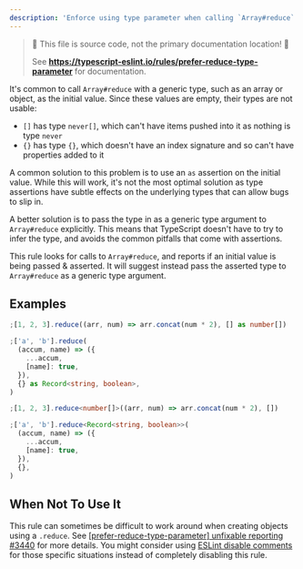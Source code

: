 ```yaml
---
description: 'Enforce using type parameter when calling `Array#reduce` instead of using a type assertion.'
---
```



> 🛑 This file is source code, not the primary documentation location! 🛑
>
> See **https://typescript-eslint.io/rules/prefer-reduce-type-parameter** for documentation.

It's common to call `Array#reduce` with a generic type, such as an array or object, as the initial value.
Since these values are empty, their types are not usable:

- `[]` has type `never[]`, which can't have items pushed into it as nothing is type `never`
- `{}` has type `{}`, which doesn't have an index signature and so can't have properties added to it

A common solution to this problem is to use an `as` assertion on the initial value.
While this will work, it's not the most optimal solution as type assertions have subtle effects on the underlying types that can allow bugs to slip in.

A better solution is to pass the type in as a generic type argument to `Array#reduce` explicitly.
This means that TypeScript doesn't have to try to infer the type, and avoids the common pitfalls that come with assertions.

This rule looks for calls to `Array#reduce`, and reports if an initial value is being passed & asserted.
It will suggest instead pass the asserted type to `Array#reduce` as a generic type argument.

## Examples

<Tabs>
<TabItem value="❌ Incorrect">

```ts
;[1, 2, 3].reduce((arr, num) => arr.concat(num * 2), [] as number[])

;['a', 'b'].reduce(
  (accum, name) => ({
    ...accum,
    [name]: true,
  }),
  {} as Record<string, boolean>,
)
```

</TabItem>
<TabItem value="✅ Correct">

```ts
;[1, 2, 3].reduce<number[]>((arr, num) => arr.concat(num * 2), [])

;['a', 'b'].reduce<Record<string, boolean>>(
  (accum, name) => ({
    ...accum,
    [name]: true,
  }),
  {},
)
```

</TabItem>
</Tabs>

## When Not To Use It

This rule can sometimes be difficult to work around when creating objects using a `.reduce`.
See [[prefer-reduce-type-parameter] unfixable reporting #3440](https://github.com/typescript-eslint/typescript-eslint/issues/3440) for more details.
You might consider using [ESLint disable comments](https://eslint.org/docs/latest/use/configure/rules#using-configuration-comments-1) for those specific situations instead of completely disabling this rule.
